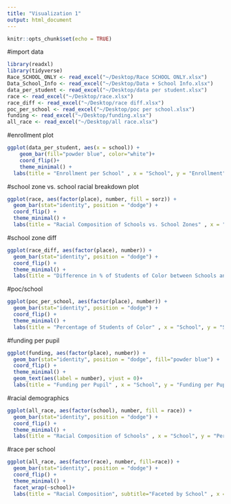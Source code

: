 ```yaml
---
title: "Visualization 1"
output: html_document
---
```



```r
knitr::opts_chunk$set(echo = TRUE)
```

#import data
```r
library(readxl)
library(tidyverse)
Race_SCHOOL_ONLY <- read_excel("~/Desktop/Race SCHOOL ONLY.xlsx")
Data_School_Info <- read_excel("~/Desktop/Data + School Info.xlsx")
data_per_student <- read_excel("~/Desktop/data per student.xlsx")
race <- read_excel("~/Desktop/race.xlsx")
race_diff <- read_excel("~/Desktop/race diff.xlsx")
poc_per_school <- read_excel("~/Desktop/poc per school.xlsx")
funding <- read_excel("~/Desktop/funding.xlsx")
all_race <- read_excel("~/Desktop/all race.xlsx")
```


#enrollment plot

```r
ggplot(data_per_student, aes(x = school)) +
    geom_bar(fill="powder blue", color="white")+
    coord_flip()+
    theme_minimal() +
  labs(title = "Enrollment per School" , x = "School", y = "Enrollment")
```

#school zone vs. school racial breakdown plot
```r
ggplot(race, aes(factor(place), number, fill = sorz)) + 
  geom_bar(stat="identity", position = "dodge") + 
  coord_flip() +
  theme_minimal() +
  labs(title = "Racial Composition of Schools vs. School Zones" , x = "School", y = "Percentage of Students of Color", fill=" ")
```

#school zone diff
```r
ggplot(race_diff, aes(factor(place), number)) + 
  geom_bar(stat="identity", position = "dodge") + 
  coord_flip() +
  theme_minimal() +
  labs(title = "Difference in % of Students of Color between Schools and Zones" , x = "School", y = "Difference in Students of Color (%)")
```

#poc/school
```r
ggplot(poc_per_school, aes(factor(place), number)) + 
  geom_bar(stat="identity", position = "dodge") + 
  coord_flip() +
  theme_minimal() +
  labs(title = "Percentage of Students of Color" , x = "School", y = "Students of Color (%)")
```

#funding per pupil
```r
ggplot(funding, aes(factor(place), number)) + 
  geom_bar(stat="identity", position = "dodge", fill="powder blue") + 
  coord_flip() +
  theme_minimal() +
  geom_text(aes(label = number), vjust = 0)+
  labs(title = "Funding per Pupil" , x = "School", y = "Funding per Pupil ($)")
```

#racial demographics
```r
ggplot(all_race, aes(factor(school), number, fill = race)) + 
  geom_bar(stat="identity", position = "dodge") + 
  coord_flip() +
  theme_minimal() +
  labs(title = "Racial Composition of Schools" , x = "School", y = "Percentage of Students", fill="Race")
```

#race per school
```r
ggplot(all_race, aes(factor(race), number, fill=race)) + 
  geom_bar(stat="identity", position = "dodge") + 
  coord_flip() +
  theme_minimal() +
  facet_wrap(~school)+
  labs(title = "Racial Composition", subtitle="Faceted by School" , x = "Race", y = "Percentage of Students (%)")

```

